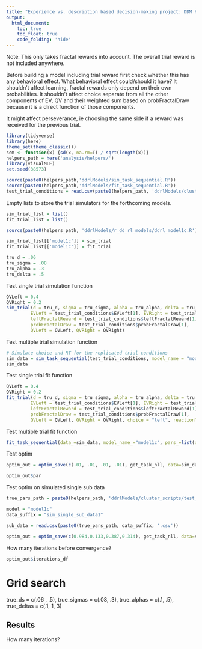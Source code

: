 ```yaml
---
title: "Experience vs. description based decision-making project: DDM RL joint modeling"
output: 
  html_document:
    toc: true
    toc_float: true
    code_folding: 'hide'
---
```


Note: This only takes fractal rewards into account. The overall trial reward is not included anywhere.

Before building a model including trial reward first check whether this has any behavioral effect.
What behavioral effect could/should it have? 
It shouldn't affect learning, fractal rewards only depend on their own probabilities. 
It shouldn't affect choice separate from all the other components of EV, QV and their weighted sum based on probFractalDraw because it is a direct function of those components.

It might affect perseverance, ie choosing the same side if a reward was received for the previous trial.

```r
library(tidyverse)
library(here)
theme_set(theme_classic())
sem <- function(x) {sd(x, na.rm=T) / sqrt(length(x))}
helpers_path = here('analysis/helpers/')
library(visualMLE)
set.seed(38573)
```

```r
source(paste0(helpers_path,'ddrlModels/sim_task_sequential.R'))
source(paste0(helpers_path,'ddrlModels/fit_task_sequential.R'))
test_trial_conditions = read.csv(paste0(helpers_path, 'ddrlModels/cluster_scripts/test_data/test_trial_conditions.csv'))
```

Empty lists to store the trial simulators for the forthcoming models.

```r
sim_trial_list = list()
fit_trial_list = list()
```

```r
source(paste0(helpers_path, 'ddrlModels/r_dd_rl_models/ddrl_model1c.R'))

sim_trial_list[['model1c']] = sim_trial
fit_trial_list[['model1c']] = fit_trial
```

```r
tru_d = .06
tru_sigma = .08
tru_alpha = .3
tru_delta = .5
```

Test single trial simulation function

```r
QVLeft = 0.4
QVRight = 0.2
sim_trial(d = tru_d, sigma = tru_sigma, alpha = tru_alpha, delta = tru_delta, 
         EVLeft = test_trial_conditions$EVLeft[1], EVRight = test_trial_conditions$EVRight[1],
         leftFractalReward = test_trial_conditions$leftFractalReward[1], rightFractalReward = test_trial_conditions$rightFractalReward[1],
         probFractalDraw = test_trial_conditions$probFractalDraw[1],
         QVLeft = QVLeft, QVRight = QVRight)
```

Test multiple trial simulation function

```r
# Simulate choice and RT for the replicated trial conditions
sim_data = sim_task_sequential(test_trial_conditions, model_name = "model1c", d = tru_d, sigma = tru_sigma, delta = tru_delta, alpha = tru_alpha)
sim_data
```

Test single trial fit function

```r
QVLeft = 0.4
QVRight = 0.2
fit_trial(d = tru_d, sigma = tru_sigma, alpha = tru_alpha, delta = tru_delta, 
         EVLeft = test_trial_conditions$EVLeft[1], EVRight = test_trial_conditions$EVRight[1],
         leftFractalReward = test_trial_conditions$leftFractalReward[1], rightFractalReward = test_trial_conditions$rightFractalReward[1],
         probFractalDraw = test_trial_conditions$probFractalDraw[1],
         QVLeft = QVLeft, QVRight = QVRight, choice = "left", reactionTime = 1.8)
```

Test multiple trial fit function

```r
fit_task_sequential(data_=sim_data, model_name_="model1c", pars_=list(d=tru_d, sigma=tru_sigma, alpha = tru_alpha, delta=tru_delta))
```

Test optim

```r
optim_out = optim_save(c(.01, .01, .01, .01), get_task_nll, data=sim_data, par_names = c("d", "sigma", "alpha", "delta"), model_name="model1c")
```

```r
optim_out$par
```

Test optim on simulated single sub data

```r
true_pars_path = paste0(helpers_path, 'ddrlModels/cluster_scripts/test_data/')

model = "model1c"
data_suffix = "sim_single_sub_data1"

sub_data = read.csv(paste0(true_pars_path, data_suffix, '.csv'))

optim_out = optim_save(c(0.984,0.133,0.387,0.314), get_task_nll, data=sub_data, par_names = c("d", "sigma", "alpha", "delta"), model_name="model1c", control = list(maxit=25))
```

How many iterations before convergence?

```r
optim_out$iterations_df
```

# Grid search

true_ds = c(.06 , .5), true_sigmas = c(.08, .3), true_alphas = c(.1, .5), true_deltas = c(.1, 1, 3)

## Results    

How many iterations?

```r

```

